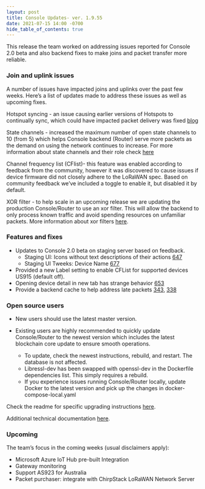 ```yaml
---
layout: post
title: Console Updates- ver. 1.9.55
date: 2021-07-15 14:00 -0700
hide_table_of_contents: true
---
```


This release the team worked on addressing issues reported for Console 2.0 beta and also backend
fixes to make joins and packet transfer more reliable.

<!--truncate-->

### Join and uplink issues

A number of issues have impacted joins and uplinks over the past few weeks. Here’s a list of updates
made to address these issues as well as upcoming fixes.

Hotspot syncing - an issue causing earlier versions of Hotspots to continually sync, which could
have impacted packet delivery was fixed
[blog](https://engineering.helium.comhttps://docs.helium.com/blog/2021/07/11/blockchain-release-snapshot-performance-update.html)

State channels - increased the maximum number of open state channels to 10 (from 5) which helps
Console backend (Router) serve more packets as the demand on using the network continues to
increase. For more information about state channels and their role check
[here](https://blog.helium.com/helium-state-channels-383ade2368d0)

Channel frequency list (CFlist)- this feature was enabled according to feedback from the community,
however it was discovered to cause issues if device firmware did not closely adhere to the LoRaWAN
spec. Based on community feedback we’ve included a toggle to enable it, but disabled it by default.

XOR filter - to help scale in an upcoming release we are updating the production Console/Router to
use an xor filter. This will allow the backend to only process known traffic and avoid spending
resources on unfamiliar packets. More information about xor filters
[here](https://docs.helium.com/lorawan-on-helium/#join-request-frames-and-filters).

### Features and fixes

- Updates to Console 2.0 beta on staging server based on feedback.
  - Staging UI: Icons without text descriptions of their actions
    [647](https://github.com/helium/console/issues/674)
  - Staging UI Tweeks: Device Name [677](https://github.com/helium/console/issues/677)
- Provided a new Label setting to enable CFList for supported devices US915 (default off).
- Opening device detail in new tab has strange behavior
  [653](https://github.com/helium/console/issues/653)
- Provide a backend cache to help address late packets
  [343](https://github.com/helium/router/issues/343),
  [338](https://github.com/helium/router/issues/338)

### Open source users

- New users should use the latest master version.

- Existing users are highly recommended to quickly update Console/Router to the newest version which
  includes the latest blockchain core update to ensure smooth operations.
  - To update, check the newest instructions, rebuild, and restart. The database is not affected.
  - Libressl-dev has been swapped with openssl-dev in the Dockerfile dependencies list. This simply
    requires a rebuild.
  - If you experience issues running Console/Router locally, update Docker to the latest version and
    pick up the changes in docker-compose-local.yaml

Check the readme for specific upgrading instructions
[here](https://github.com/helium/console#upgrading-your-open-source-consolerouter).

Additional technical documentation
[here](https://docs.helium.com/use-the-network/run-console/#console-setup).

### Upcoming

The team’s focus in the coming weeks (usual disclaimers apply):

- Microsoft Azure IoT Hub pre-built Integration
- Gateway monitoring
- Support AS923 for Australia
- Packet purchaser: integrate with ChirpStack LoRaWAN Network Server
